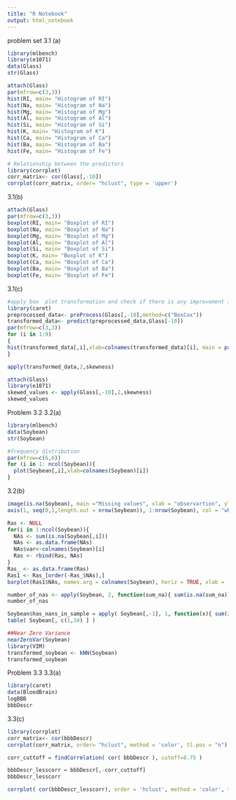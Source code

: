 ```yaml
---
title: "R Notebook"
output: html_notebook
---
```

problem set 3.1 (a)
```r
library(mlbench)
library(e1071)
data(Glass)
str(Glass)
```


```r
attach(Glass)
par(mfrow=c(3,3))
hist(RI, main= "Histogram of RI")
hist(Na, main= "Histogram of Na")
hist(Mg, main= "Histogram of Mg")
hist(Al, main= "Histogram of Al")
hist(Si, main= "Histogram of Si")
hist(K, main= "Histogram of K")
hist(Ca, main= "Histogram of Ca")
hist(Ba, main= "Histogram of Ba")
hist(Fe, main= "Histogram of Fe")

```
```r
# Relationship between the predictors
library(corrplot)
corr_matrix<- cor(Glass[,-10])
corrplot(corr_matrix, order= "hclust", type = 'upper')
```
3.1(b)
```r
attach(Glass)
par(mfrow=c(3,3))
boxplot(RI, main= "Boxplot of RI")
boxplot(Na, main= "Boxplot of Na")
boxplot(Mg, main= "Boxplot of Mg")
boxplot(Al, main= "Boxplot of Al")
boxplot(Si, main= "Boxplot of Si")
boxplot(K, main= "Boxplot of K")
boxplot(Ca, main= "Boxplot of Ca")
boxplot(Ba, main= "Boxplot of Ba")
boxplot(Fe, main= "Boxplot of Fe")
```
3.1(c)
```r
#apply box  plot transformation and check if there is any improvement in the skweness 
library(caret)
preprocessed_data<- preProcess(Glass[,-10],method=c("BoxCox"))
transformed_data<- predict(preprocessed_data,Glass[-10])
par(mfrow=c(3,3))
for (i in 1:9)
{
hist(transformed_data[,i],xlab=colnames(transformed_data)[i], main = paste('Hist for',colnames(transformed_data)[i],'after Box cox'))
}

apply(transformed_data,2,skewness)
```

```r
attach(Glass)
library(e1071)
skewed_values <- apply(Glass[,-10],2,skewness)
skewed_values
```

Problem 3.2
3.2(a)
```r
library(mlbench)
data(Soybean)
str(Soybean)

#frequency distribution
par(mfrow=c(6,6))
for (i in 1: ncol(Soybean)){
  plot(Soybean[,i],xlab=colnames(Soybean)[i])
}

```
3.2(b)
```r
image(is.na(Soybean), main ="Missing values", xlab = "observartion", ylab = "Variable", xaxt = "n", yaxt= "n", bty="n")
axis(1, seq(0,1,length.out = nrow(Soybean)), 1:nrow(Soybean), col = "white")
```

```r

Ras <- NULL
for(i in 1:ncol(Soybean)){
  NAs <- sum(is.na(Soybean[,i]))
  NAs <- as.data.frame(NAs)
  NAs$var<-colnames(Soybean)[i]
  Ras <- rbind(Ras, NAs)
}
Ras_ <- as.data.frame(Ras)
Ras1 <- Ras_[order(-Ras_$NAs),]
barplot(Ras1$NAs, names.arg = colnames(Soybean), horiz = TRUE, xlab = 'Number of NAs', main = 'Barplot for number of NAs', cex.axis = 0.55, cex.names = 0.55, las=2, width = 5)

```

```r
number_of_nas <- apply(Soybean, 2, function(sum_na){ sum(is.na(sum_na)) } )
number_of_nas

Soybean$has_nans_in_sample = apply( Soybean[,-1], 1, function(x){ sum(is.na(x)) > 0 } )
table( Soybean[, c(1,34) ] )
```

```r
##Near Zero Variance
nearZeroVar(Soybean)
library(VIM)
transformed_soybean <- kNN(Soybean)
transformed_soybean
```

Problem 3.3
3.3(a)
```r
library(caret)
data(BloodBrain)
logBBB
bbbDescr
```

3.3(c)
```r
library(corrplot)
corr_matrix<- cor(bbbDescr)
corrplot(corr_matrix, order= "hclust", method = 'color', tl.pos = "n")

```

```r
corr_cuttoff = findCorrelation( cor( bbbDescr ), cutoff=0.75 )

bbbDescr_lesscorr = bbbDescr[,-corr_cuttoff]
bbbDescr_lesscorr

corrplot( cor(bbbDescr_lesscorr), order = 'hclust', method = 'color', tl.pos="n" )

```

